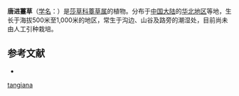 {{Speciesbox
| name = 唐进薹草
| status = 
| status_system = 
| image =
| genus = Carex
| species = tangianaa
| authority = Ohwi
}}

'''唐进薹草'''（[[学名|学名]]：{{lang|la|''Carex tangianaa''}}）是[[莎草科|莎草科]][[薹草属|薹草属]]的植物。分布于[[中国大陆|中国大陆]]的[[华北地区|华北地区]]等地，生长于海拔500米至1,000米的地区，常生于沟边、山谷及路旁的潮湿处，目前尚未由人工引种栽培。

== 参考文献 ==
<div class="references-small">
* {{cite web| url =http://www.bioinfo.cn/db05/KmzwSpecies.php?action=view&id=25047| title =唐进薹草| work =《中国高等植物数据库全库》| publisher =中国科学院微生物研究所| author =昆明植物研究所| accessdate =2009-02-25| deadurl =yes| archiveurl =https://web.archive.org/web/20160305074915/http://www.bioinfo.cn/db05/KmzwSpecies.php?action=view&id=25047| archivedate =2016-03-05}}
</div>
{{Taxonbar|from=Q10923008}}

{{DEFAULTSORT:Carex tangiana}}
[[Category:薹草属|tangiana]]


{{Carex-stub}}